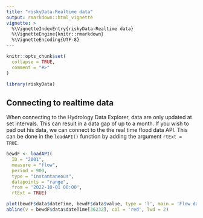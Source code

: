 ```yaml
---
title: "riskyData-Realtime data"
output: rmarkdown::html_vignette
vignette: >
  %\VignetteIndexEntry{riskyData-Realtime data}
  %\VignetteEngine{knitr::rmarkdown}
  %\VignetteEncoding{UTF-8}
---
```


```r
knitr::opts_chunk$set(
  collapse = TRUE,
  comment = "#>"
)
```

```r
library(riskyData)
```

## Connecting to realtime data

When connecting to the Hydrology Data Explorer, data are only updated at set intervals. This can result in a data gap of up to a month. If you wish to pad out his data, we can connect to the the real time flood data API. This can be done in the `loadAPI()` function by adding the argument `rtExt = TRUE`.

```r
bewdF <- loadAPI(
  ID = "2001",
  measure = "flow",
  period = 900,
  type = "instantaneous",
  datapoints = "range",
  from = '2022-10-01 00:00', 
  rtExt = TRUE)
```


```r
plot(bewdF$data$dateTime, bewdF$data$value, type = 'l', main = 'Flow data for Bewdley', xlab = 'Date Time', ylab = 'Flow (m3 s-1)', lwd = 2)
abline(v = bewdF$data$dateTime[36232], col = 'red', lwd = 2)
```
